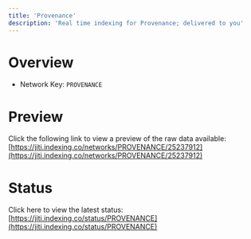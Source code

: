 ```yaml
---
title: 'Provenance'
description: 'Real time indexing for Provenance; delivered to you'
---
```


# Overview
- Network Key: `PROVENANCE`

# Preview
Click the following link to view a preview of the raw data available: [https://jiti.indexing.co/networks/PROVENANCE/25237912](https://jiti.indexing.co/networks/PROVENANCE/25237912)

# Status
Click here to view the latest status: [https://jiti.indexing.co/status/PROVENANCE](https://jiti.indexing.co/status/PROVENANCE)
